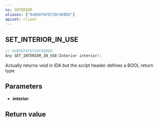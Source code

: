 ```yaml
---
ns: INTERIOR
aliases: ["0xB5EF6FEF2DC9EBED"]
apiset: client
---
```

## SET_INTERIOR_IN_USE

```c
// 0xB5EF6FEF2DC9EBED
Any SET_INTERIOR_IN_USE(Interior interior);
```

Actually returns void in IDA but the script header defines a BOOL return type

## Parameters
* **interior**:

## Return value